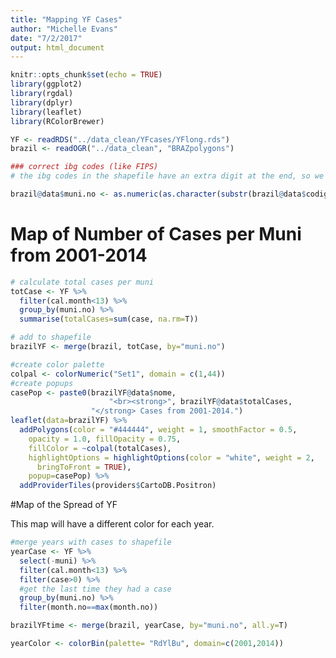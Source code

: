 ```yaml
---
title: "Mapping YF Cases"
author: "Michelle Evans"
date: "7/2/2017"
output: html_document
---
```


```r
knitr::opts_chunk$set(echo = TRUE)
library(ggplot2)
library(rgdal)
library(dplyr)
library(leaflet)
library(RColorBrewer)
```


```r
YF <- readRDS("../data_clean/YFcases/YFlong.rds")
brazil <- readOGR("../data_clean", "BRAZpolygons")

### correct ibg codes (like FIPS)
# the ibg codes in the shapefile have an extra digit at the end, so we just subset the first six digits from the shapefile

brazil@data$muni.no <- as.numeric(as.character(substr(brazil@data$codigo_ibg,1,6)))
```

# Map of Number of Cases per Muni from 2001-2014

```r
# calculate total cases per muni
totCase <- YF %>%
  filter(cal.month<13) %>%
  group_by(muni.no) %>%
  summarise(totalCases=sum(case, na.rm=T))

# add to shapefile
brazilYF <- merge(brazil, totCase, by="muni.no")
```

```r
#create color palette
colpal <- colorNumeric("Set1", domain = c(1,44))
#create popups
casePop <- paste0(brazilYF@data$nome, 
                      "<br><strong>", brazilYF@data$totalCases,
                  "</strong> Cases from 2001-2014.")
leaflet(data=brazilYF) %>%
  addPolygons(color = "#444444", weight = 1, smoothFactor = 0.5,
    opacity = 1.0, fillOpacity = 0.75,
    fillColor = ~colpal(totalCases),
    highlightOptions = highlightOptions(color = "white", weight = 2,
      bringToFront = TRUE),
    popup=casePop) %>%
  addProviderTiles(providers$CartoDB.Positron)
```

#Map of the Spread of YF

This map will have a different color for each year.

```r
#merge years with cases to shapefile
yearCase <- YF %>%
  select(-muni) %>%
  filter(cal.month<13) %>%
  filter(case>0) %>%
  #get the last time they had a case
  group_by(muni.no) %>%
  filter(month.no==max(month.no))

brazilYFtime <- merge(brazil, yearCase, by="muni.no", all.y=T)

yearColor <- colorBin(palette= "RdYlBu", domain=c(2001,2014))



```

